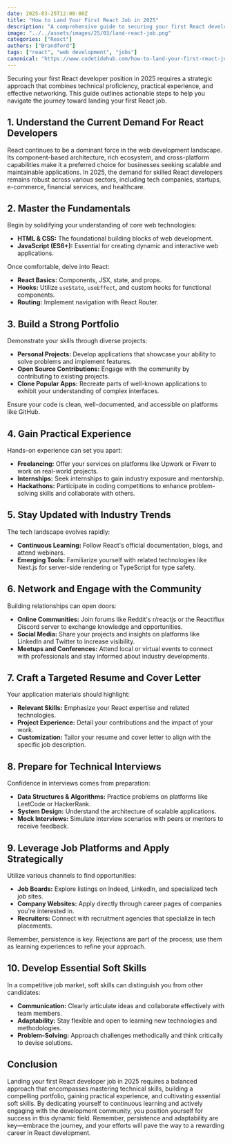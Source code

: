 ```yaml
---
date: 2025-03-25T12:00:00Z
title: "How to Land Your First React Job in 2025"
description: "A comprehensive guide to securing your first React developer position in 2025, covering essential skills, portfolio development, networking strategies, and interview preparation."
image: "../../assets/images/25/03/land-react-job.png"
categories: ["React"]
authors: ["Brandford"]
tags: ["react", "web development", "jobs"]
canonical: "https://www.codetidehub.com/how-to-land-your-first-react-job/"
---
```



Securing your first React developer position in 2025 requires a strategic approach that combines technical proficiency, practical experience, and effective networking. This guide outlines actionable steps to help you navigate the journey toward landing your first React job.

## 1. Understand the Current Demand For React Developers

React continues to be a dominant force in the web development landscape. Its component-based architecture, rich ecosystem, and cross-platform capabilities make it a preferred choice for businesses seeking scalable and maintainable applications. In 2025, the demand for skilled React developers remains robust across various sectors, including tech companies, startups, e-commerce, financial services, and healthcare.

## 2. Master the Fundamentals

Begin by solidifying your understanding of core web technologies:

- **HTML & CSS:** The foundational building blocks of web development.
- **JavaScript (ES6+):** Essential for creating dynamic and interactive web applications.

Once comfortable, delve into React:

- **React Basics:** Components, JSX, state, and props.
- **Hooks:** Utilize `useState`, `useEffect`, and custom hooks for functional components.
- **Routing:** Implement navigation with React Router.

## 3. Build a Strong Portfolio

Demonstrate your skills through diverse projects:

- **Personal Projects:** Develop applications that showcase your ability to solve problems and implement features.
- **Open Source Contributions:** Engage with the community by contributing to existing projects.
- **Clone Popular Apps:** Recreate parts of well-known applications to exhibit your understanding of complex interfaces.

Ensure your code is clean, well-documented, and accessible on platforms like GitHub.

## 4. Gain Practical Experience

Hands-on experience can set you apart:

- **Freelancing:** Offer your services on platforms like Upwork or Fiverr to work on real-world projects.
- **Internships:** Seek internships to gain industry exposure and mentorship.
- **Hackathons:** Participate in coding competitions to enhance problem-solving skills and collaborate with others.

## 5. Stay Updated with Industry Trends

The tech landscape evolves rapidly:

- **Continuous Learning:** Follow React's official documentation, blogs, and attend webinars.
- **Emerging Tools:** Familiarize yourself with related technologies like Next.js for server-side rendering or TypeScript for type safety.

## 6. Network and Engage with the Community

Building relationships can open doors:

- **Online Communities:** Join forums like Reddit's r/reactjs or the Reactiflux Discord server to exchange knowledge and opportunities.
- **Social Media:** Share your projects and insights on platforms like LinkedIn and Twitter to increase visibility.
- **Meetups and Conferences:** Attend local or virtual events to connect with professionals and stay informed about industry developments.

## 7. Craft a Targeted Resume and Cover Letter

Your application materials should highlight:

- **Relevant Skills:** Emphasize your React expertise and related technologies.
- **Project Experience:** Detail your contributions and the impact of your work.
- **Customization:** Tailor your resume and cover letter to align with the specific job description.

## 8. Prepare for Technical Interviews

Confidence in interviews comes from preparation:

- **Data Structures & Algorithms:** Practice problems on platforms like LeetCode or HackerRank.
- **System Design:** Understand the architecture of scalable applications.
- **Mock Interviews:** Simulate interview scenarios with peers or mentors to receive feedback.

## 9. Leverage Job Platforms and Apply Strategically

Utilize various channels to find opportunities:

- **Job Boards:** Explore listings on Indeed, LinkedIn, and specialized tech job sites.
- **Company Websites:** Apply directly through career pages of companies you're interested in.
- **Recruiters:** Connect with recruitment agencies that specialize in tech placements.

Remember, persistence is key. Rejections are part of the process; use them as learning experiences to refine your approach.

## 10. Develop Essential Soft Skills

In a competitive job market, soft skills can distinguish you from other candidates:

- **Communication:** Clearly articulate ideas and collaborate effectively with team members.
- **Adaptability:** Stay flexible and open to learning new technologies and methodologies.
- **Problem-Solving:** Approach challenges methodically and think critically to devise solutions.

## Conclusion

Landing your first React developer job in 2025 requires a balanced approach that encompasses mastering technical skills, building a compelling portfolio, gaining practical experience, and cultivating essential soft skills. By dedicating yourself to continuous learning and actively engaging with the development community, you position yourself for success in this dynamic field. Remember, persistence and adaptability are key—embrace the journey, and your efforts will pave the way to a rewarding career in React development.
